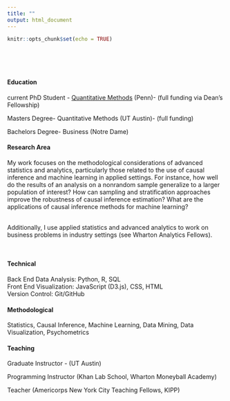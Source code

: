 ```yaml
---
title: ""
output: html_document
---
```


```r
knitr::opts_chunk$set(echo = TRUE)
```

<style type="text/css">
.title {
  display: none;
}

#getting-started img {
  margin-right: 1px;
}

</style>

<div class="row" style="padding-top: 50px;">
<div class="col-sm-6">


#### Education

current PhD Student - <a href = "https://catalog.upenn.edu/graduate/programs/quantitative-methods-phd/" target = "_blank"> Quantitative Methods</a> (Penn)- (full funding via Dean's Fellowship)

Masters Degree- Quantitative Methods (UT Austin)- (full funding)

Bachelors Degree- Business (Notre Dame)

#### Research Area

My work focuses on the methodological considerations of 
advanced statistics and analytics, particularly those related to the use of causal inference
and machine learning in applied settings. For instance, how well do the results of an analysis on a nonrandom sample generalize to a larger
population of interest? How can sampling and stratification approaches improve the robustness of causal inference estimation? What are the applications of causal inference methods for machine learning? 

</br>Additionally, I use applied statistics and advanced analytics to work on business problems in industry settings (see Wharton Analytics Fellows).

</br>

#### Technical

Back End Data Analysis: Python, R, SQL </br>
Front End Visualization: JavaScript (D3.js), CSS, HTML </br>
Version Control: Git/GitHub

#### Methodological

Statistics, Causal Inference, Machine Learning, Data Mining, Data Visualization, Psychometrics

#### Teaching

Graduate Instructor - (UT Austin)

Programming Instructor (Khan Lab School, Wharton Moneyball Academy)

Teacher (Americorps New York City Teaching Fellows, KIPP)

